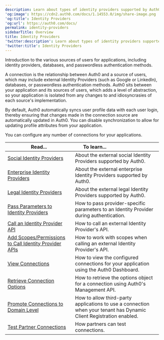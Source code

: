 ```yaml
---
description: Learn about types of identity providers supported by Auth0.
'og:image': https://cdn2.auth0.com/docs/1.14553.0/img/share-image.png
'og:title': Identity Providers
'og:url': https://auth0.com/docs/
permalink: identity-providers
sidebarTitle: Overview
title: Identity Providers
'twitter:description': Learn about types of identity providers supported by Auth0.
'twitter:title': Identity Providers
---
```

Introduction to the various sources of users for applications, including <Tooltip tip="Identity Provider (IdP): Service that stores and manages digital identities." cta="View Glossary" href="/glossary?term=identity+providers">identity providers</Tooltip>, databases, and <Tooltip tip="Identity Provider (IdP): Service that stores and manages digital identities." cta="View Glossary" href="/glossary?term=passwordless">passwordless</Tooltip> authentication methods.

A connection is the relationship between Auth0 and a source of users, which may include external Identity Providers (such as Google or LinkedIn), databases, or passwordless authentication methods. Auth0 sits between your application and its sources of users, which adds a level of abstraction, so your application is isolated from any changes to and idiosyncrasies of each source's implementation.

By default, Auth0 automatically syncs user profile data with each user login, thereby ensuring that changes made in the connection source are automatically updated in Auth0. You can disable synchronization to allow for updating profile attributes from your application.

You can configure any number of connections for your applications.

<table class="table"><thead>
<tr>
<th><strong>Read...</strong></th>
<th><strong>To learn...</strong>                                </th>
</tr>
</thead>
<tbody>
<tr>
<td><a href="/authenticate/identity-providers/social-identity-providers">Social Identity Providers</a></td>
<td>About the external social Identity Providers supported by Auth0.</td>
</tr>
<tr>
<td><a href="/authenticate/identity-providers/enterprise-identity-providers">Enterprise Identity Providers</a></td>
<td>About the external enterprise Identity Providers supported by Auth0.</td>
</tr>
<tr>
<td><a href="/authenticate/identity-providers/legal">Legal Identity Providers</a></td>
<td>About the external legal Identity Providers supported by Auth0.</td>
</tr>
<tr>
<td><a href="/authenticate/identity-providers/pass-parameters-to-idps">Pass Parameters to Identity Providers</a></td>
<td>How to pass provider-specific parameters to an Identity Provider during authentication.</td>
</tr>
<tr>
<td><a href="/authenticate/identity-providers/calling-an-external-idp-api">Call an Identity Provider API</a></td>
<td>How to call an external Identity Provider's API.</td>
</tr>
<tr>
<td><a href="/authenticate/identity-providers/adding-scopes-for-an-external-idp">Add Scopes/Permissions to Call Identity Provider APIs</a></td>
<td>How to work with scopes when calling an external Identity Provider's API.</td>
</tr>
<tr>
<td><a href="/authenticate/identity-providers/view-connections">View Connections</a></td>
<td>How to view the configured connections for your application using the Auth0 Dashboard.</td>
</tr>
<tr>
<td><a href="/authenticate/identity-providers/retrieve-connection-options">Retrieve Connection Options</a></td>
<td>How to retrieve the options object for a connection using Auth0's Management API.</td>
</tr>
<tr>
<td><a href="/authenticate/identity-providers/promote-connections-to-domain-level">Promote Connections to Domain Level</a></td>
<td>How to allow third-party applications to use a connection when your tenant has Dynamic Client Registration enabled.</td>
</tr>
<tr>
<td><a href="/authenticate/identity-providers/test-connections">Test Partner Connections</a></td>
<td>How partners can test connections.</td>
</tr>
</tbody>
</table>